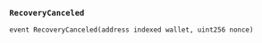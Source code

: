 ### `RecoveryCanceled`
```solidity
event RecoveryCanceled(address indexed wallet, uint256 nonce)
```


